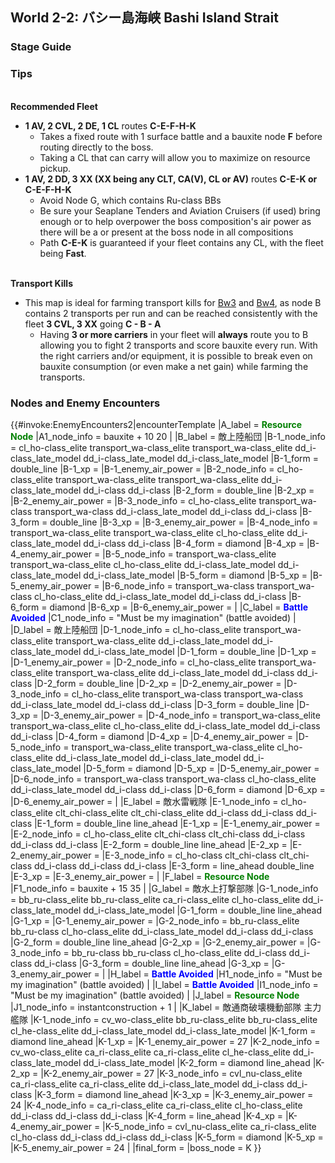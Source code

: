 ==World 2-2: バシー島海峡 Bashi Island Strait==
{{LabSortieworld
| map = 02_02.png
| difficulty = ☆ ☆ ☆ ☆
| item = {{Bauxite}} {{IC}}
| exp = 150
| code = 柳輸送作戦 ([[wikipedia:ja:柳船|Weeping Willow Transport]] Tactics)
| jptext = 艦隊をバシー海峡に展開せよ！同方面の制海権を確保し、南方からの資源輸送の安全に務め、防衛体制を強化せよ！
|entext = Deploy the fleet to the Bashi Strait! Secure control of the sea in this area, secure the transportation of resources from the south, and strengthen the defenses!
| aircon = {{AirControlSystem
| Map = 2-2
| Fleet = AV 2CVL 2DE CL<br/>AV 2DD 3XX (XX = CLT, CA(V), CL or AV)
| Route = Random.<br/>C-E-K<br/>C-E-F-H-K
| AS = 41
| Notes = N/A
}}
}}

===Stage Guide===
{{MapBranchingTable
|title = 2-2 Branching Rules
|expand = true
|id = 2-2
|C/empty -> B, D, E = 
* Meeting '''ANY''' of the following requirements forces you to B:
** Amount of CV(L/B) ≥ 3
** Amount of BBV ≥ 2
** Fleet contains AO, but no SS(V).
*Go to E if fleet contains AV/AS but no BBV
* Random routing between B and E if fleet contains both BBV and AV
* Random routing between B and D if fleet contains BBV but no AV
* Otherwise, random routing between D and E.

|E -> F/resource, G, K =
* Go to G if amount of CV(L/B)+(F)BB(V) ≥ 4
*Meet '''ANY''' of the following to go to F 
**DE ≥ 2 
**AS ≥ 1, DD ≥ 3 and (F)BB(V)+CV(L/B) = 0
*Random routing between G and K if fleet contains any CV(L/B)+(F)BB(V) '''or''' DD+DE ≤ 1
*Go to K if fleet contains CL, DD ≥ 2 and the fleet is fast
* Otherwise, random routing between F and K.

|G -> H/empty, K = 
*Meet '''ANY''' of the following to go to H
**Fleet contains CV(L/B)
**Fleet contains no DDs
*Otherwise, random routing

|H/empty -> I/empty, J/resource, K = 
*Random between I and K if 
**(F)BB(V)+CV(L/B) ≥ 4
**Fleet contains SS(V)
*Go to K if fleet contains CV(L/B) or AV
*Otherwise, random between J and K if fleet contains CL and DD
*Otherwise, random between I and K
}}

===Tips===
<br/>'''Recommended Fleet'''
*'''1 AV, 2 CVL, 2 DE, 1 CL''' routes '''C-E-F-H-K'''
**Takes a fixed route with 1 surface battle and a bauxite node '''F''' before routing directly to the boss. 
**Taking a CL that can carry '''{{Equipment/Link|Daihatsu Landing Craft|Toku Daihatsu Landing Craft|text=Daihatsu}}''' will allow you to maximize on resource pickup.
*'''1 AV, 2 DD, 3 XX (XX being any CLT, CA(V), CL or AV)''' routes '''C-E-K or C-E-F-H-K'''
**Avoid Node G, which contains Ru-class BBs
**Be sure your Seaplane Tenders and Aviation Cruisers (if used) bring enough {{Equipment/Link|Zuiun|text=Zuiuns}} or {{Equipment/Link|Type 2 Seaplane Fighter Kai|text=Seaplane Fighters}} to help overpower the boss composition's air power as there will be a {{Enemy/Link|Standard Carrier Wo-Class Elite|text=Wo-class Elite}} or {{Enemy/Link|Light Carrier Nu-Class Elite|text=Nu-class Elite}} present at the boss node in all compositions
**Path '''C-E-K''' is guaranteed if your fleet contains any CL, with the fleet being '''Fast'''.
<br/>'''Transport Kills'''
*This map is ideal for farming transport kills for [[Quests#Bw3|Bw3]] and [[Quests#Bw4|Bw4]], as node B contains 2 transports per run and can be reached consistently with the fleet '''3 CVL, 3 XX''' going '''C - B - A'''
**Having '''3 or more carriers''' in your fleet will '''always''' route you to B allowing you to fight 2 transports and score bauxite every run. With the right carriers and/or equipment, it is possible to break even on bauxite consumption (or even make a net gain) while farming the transports.

===Nodes and Enemy Encounters===
{{#invoke:EnemyEncounters2|encounterTemplate
|A_label = '''<span style="color:green">Resource Node</span>'''
|A1_node_info = bauxite + 10 20
|
|B_label = 敵上陸船団
|B-1_node_info = cl_ho-class_elite transport_wa-class_elite transport_wa-class_elite dd_i-class_late_model dd_i-class_late_model dd_i-class_late_model
|B-1_form = double_line
|B-1_xp =
|B-1_enemy_air_power =
|B-2_node_info = cl_ho-class_elite transport_wa-class_elite transport_wa-class_elite dd_i-class_late_model dd_i-class dd_i-class
|B-2_form = double_line
|B-2_xp =
|B-2_enemy_air_power =
|B-3_node_info = cl_ho-class_elite transport_wa-class transport_wa-class dd_i-class_late_model dd_i-class dd_i-class
|B-3_form = double_line
|B-3_xp =
|B-3_enemy_air_power =
|B-4_node_info = transport_wa-class_elite transport_wa-class_elite cl_ho-class_elite dd_i-class_late_model dd_i-class dd_i-class
|B-4_form = diamond
|B-4_xp =
|B-4_enemy_air_power =
|B-5_node_info = transport_wa-class_elite transport_wa-class_elite cl_ho-class_elite dd_i-class_late_model dd_i-class_late_model dd_i-class_late_model
|B-5_form = diamond
|B-5_xp =
|B-5_enemy_air_power =
|B-6_node_info = transport_wa-class transport_wa-class cl_ho-class_elite dd_i-class_late_model dd_i-class dd_i-class
|B-6_form = diamond
|B-6_xp =
|B-6_enemy_air_power =
|
|C_label = '''<span style="color:blue">Battle Avoided</span>'''
|C1_node_info = "Must be my imagination" (battle avoided)
|
|D_label = 敵上陸船団
|D-1_node_info = cl_ho-class_elite transport_wa-class_elite transport_wa-class_elite dd_i-class_late_model dd_i-class_late_model dd_i-class_late_model
|D-1_form = double_line
|D-1_xp =
|D-1_enemy_air_power =
|D-2_node_info = cl_ho-class_elite transport_wa-class_elite transport_wa-class_elite dd_i-class_late_model dd_i-class dd_i-class
|D-2_form = double_line
|D-2_xp =
|D-2_enemy_air_power =
|D-3_node_info = cl_ho-class_elite transport_wa-class transport_wa-class dd_i-class_late_model dd_i-class dd_i-class
|D-3_form = double_line
|D-3_xp =
|D-3_enemy_air_power =
|D-4_node_info = transport_wa-class_elite transport_wa-class_elite cl_ho-class_elite dd_i-class_late_model dd_i-class dd_i-class
|D-4_form = diamond
|D-4_xp =
|D-4_enemy_air_power =
|D-5_node_info = transport_wa-class_elite transport_wa-class_elite cl_ho-class_elite dd_i-class_late_model dd_i-class_late_model dd_i-class_late_model
|D-5_form = diamond
|D-5_xp =
|D-5_enemy_air_power =
|D-6_node_info = transport_wa-class transport_wa-class cl_ho-class_elite dd_i-class_late_model dd_i-class dd_i-class
|D-6_form = diamond
|D-6_xp =
|D-6_enemy_air_power =
|
|E_label = 敵水雷戦隊
|E-1_node_info = cl_ho-class_elite clt_chi-class_elite clt_chi-class_elite dd_i-class dd_i-class dd_i-class
|E-1_form = double_line line_ahead
|E-1_xp =
|E-1_enemy_air_power =
|E-2_node_info = cl_ho-class_elite clt_chi-class clt_chi-class dd_i-class dd_i-class dd_i-class
|E-2_form = double_line line_ahead
|E-2_xp =
|E-2_enemy_air_power =
|E-3_node_info = cl_ho-class clt_chi-class clt_chi-class dd_i-class dd_i-class dd_i-class
|E-3_form = line_ahead double_line
|E-3_xp =
|E-3_enemy_air_power =
|
|F_label = '''<span style="color:green">Resource Node</span>'''
|F1_node_info = bauxite + 15 35
|
|G_label = 敵水上打撃部隊
|G-1_node_info = bb_ru-class_elite bb_ru-class_elite ca_ri-class_elite cl_ho-class_elite dd_i-class_late_model dd_i-class_late_model
|G-1_form = double_line line_ahead
|G-1_xp =
|G-1_enemy_air_power =
|G-2_node_info = bb_ru-class_elite bb_ru-class cl_ho-class_elite dd_i-class_late_model dd_i-class dd_i-class
|G-2_form = double_line line_ahead
|G-2_xp =
|G-2_enemy_air_power =
|G-3_node_info = bb_ru-class bb_ru-class cl_ho-class_elite dd_i-class dd_i-class dd_i-class
|G-3_form = double_line line_ahead
|G-3_xp =
|G-3_enemy_air_power =
|
|H_label = '''<span style="color:blue">Battle Avoided</span>'''
|H1_node_info = "Must be my imagination" (battle avoided)
|
|I_label = '''<span style="color:blue">Battle Avoided</span>'''
|I1_node_info = "Must be my imagination" (battle avoided)
|
|J_label = '''<span style="color:green">Resource Node</span>'''
|J1_node_info = instantconstruction + 1
|
|K_label = 敵通商破壊機動部隊 主力艦隊
|K-1_node_info = cv_wo-class_elite bb_ru-class_elite bb_ru-class_elite cl_he-class_elite dd_i-class_late_model dd_i-class_late_model
|K-1_form = diamond line_ahead
|K-1_xp =
|K-1_enemy_air_power = 27
|K-2_node_info = cv_wo-class_elite ca_ri-class_elite ca_ri-class_elite cl_he-class_elite dd_i-class_late_model dd_i-class_late_model
|K-2_form = diamond line_ahead
|K-2_xp =
|K-2_enemy_air_power = 27
|K-3_node_info = cvl_nu-class_elite ca_ri-class_elite ca_ri-class_elite dd_i-class_late_model dd_i-class dd_i-class
|K-3_form = diamond line_ahead
|K-3_xp =
|K-3_enemy_air_power = 24
|K-4_node_info = ca_ri-class_elite ca_ri-class_elite cl_ho-class_elite dd_i-class dd_i-class dd_i-class
|K-4_form = line_ahead
|K-4_xp =
|K-4_enemy_air_power =
|K-5_node_info = cvl_nu-class_elite ca_ri-class_elite cl_ho-class dd_i-class dd_i-class dd_i-class
|K-5_form = diamond
|K-5_xp =
|K-5_enemy_air_power = 24
|
|final_form = 
|boss_node = K
}}

{{:{{BASEPAGENAME}}/2-2/Drop list}}